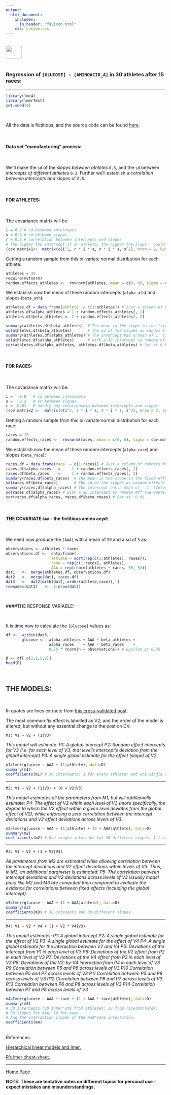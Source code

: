 ```yaml
---
output: 
  html_document:
    includes:
      in_header: "favicon.html" 
    css: custom.css
---
```


<br>
<a href="http://rinterested.github.io/statistics/index.html">
<img HEIGHT="40" WIDTH="50" src="https://cloud.githubusercontent.com/assets/9312897/10556783/a27a26fa-745c-11e5-9b1a-2d5bd737387a.PNG"></a>
<br><br>

### Regression of `[GLUCOSE] ~ [AMINOACID_A]` in 30 athletes after 15 races:

---


```r
library(lme4)
library(lmerTest)
set.seed(0)
```

<br>

All the data is fictitious, and the source code can be found [here](https://github.com/RInterested/SIMULATIONS_and_PROOFS/blob/master/athletes%20mixed%20effects).

<br>

#### Data set "manufacturing" process:

<br>

We'll make the `sd` of the *slopes between athletes* `0.5`, and the `sd` between *intercepts of different athletes* `0.2`. Further we'll establish a *correlation between intercepts and slopes* of `0.8`.

<br>

#### FOR ATHLETES:

<br>

The covariance matrix will be:

```r
i = 0.2 # sd between intercepts
s = 0.5 # sd between slopes
r = 0.8 # correlation between intercepts and slopes
# The higher the intercept of an athlete; the higher the slope - could be the opposite...
(cov.matrix1<-  matrix(c(i^2, r * i * s, r * i * s, s^2), nrow = 2, byrow = T))
```


Getting a random sample from this bi-variate normal distribution for each athlete:

```r
athletes = 30
require(mvtnorm)
random.effects_athletes <-  rmvnorm(athletes, mean = c(0, 0), sigma = cov.matrix1)
```

We establish now the mean of these random intercepts (`alpha_ath`) and slopes (`beta_ath`):

```r
athletes.df = data.frame(athlete  = c(1:athletes)) # Just a column of numbers from 1 to 30
athletes.df$alpha_athletes = 1 + random.effects_athletes[, 1]
athletes.df$beta_athletes =  2 + random.effects_athletes[, 2]

summary(athletes.df$beta_athletes)  # The mean is the slope in the fixed effects: 2 + random.effects[,2])
sd(athletes.df$beta_athletes)       # The sd of the slopes as random effects (we wanted 0.5)
summary(athletes.df$alpha_athletes) # The intercept has a mean of 1: (Intercept) fixed eff's
sd(athletes.df$alpha_athletes)      # with a SD intercept as random eff (we wanted 0.2)
cor(athletes.df$alpha_athletes, athletes.df$beta_athletes) # Set at 0.8.
```

<br>

#### FOR RACES:

<br>

The covariance matrix will be:

```r
i =   0.8   # sd between intercepts
s =   0.2   # sd between slopes
r = -0.01   # hardly any relationship between intercepts and slopes
(cov.matrix2 <-  matrix(c(i^2, r * i * s, r * i * s, s^2), nrow = 2, byrow = T))
```

Getting a random sample from this bi-variate normal distribution for each race:

```r
races = 15
random.effects_races <-  rmvnorm(races, mean = c(0, 0), sigma = cov.matrix2)
```

We establish now the mean of these random intercepts (`alpha_race`) and slopes (`beta_race`):

```r
races.df = data.frame(race  = c(1:races)) # Just a column of numbers from 1 to 15
races.df$alpha_races   =    -1 + random.effects_races[, 1]
races.df$beta_races    =     1 + random.effects_races[, 2]
summary(races.df$beta_races)  # The mean is the slope in the fixed effects: 1 + random.effects[,2])
sd(races.df$beta_races)       # The sd of the slopes as random effects (we wanted 0.2)
summary(races.df$alpha_races) # The intercept has a mean of - 1: (Intercept) fixed eff's
sd(races.df$alpha_races) # with a SD intercept as random eff (we wanted 0.8)
cor(races.df$alpha_races, races.df$beta_races) # Set at -0.01.
```


<br>

#### THE COVARIATE `AAA` - the fictitious amino acyd:

<br>

We need now produce the `[AAA]` with a mean of `50` and a sd of `5` as:

```r
observations <- athletes * races
observations.df <-  data.frame(
                    athlete = sort(rep(c(1:athletes), races)),
                    race = rep(c(1:races), athletes), 
                    AAA = rep(rnorm(athletes * races, 50, 5)))
dat1   <-  merge(athletes.df, observations.df)
dat2   <-  merge(dat1, races.df)
dat3   <-  dat2[with(dat2, order(athlete,race)), ]
rownames(dat3)   <-  1:nrow(dat3)
```

<br>

####THE RESPONSE VARIABLE:

<br>

It is time now to calculate the `[Glucose]` values as:

```r
df <-  within(dat3, 
       glucose <-  alpha_athletes + AAA * beta_athletes +
                   alpha_races    + AAA * beta_races    +
                   0.75 * rnorm(n = observations)) # Epsilon is 0.75

D <- df[,c(2,1,5,8)]
head(D)
```


<br>

## THE MODELS:

<br>

In quotes are lines extracte from [this cross-validated post](http://stats.stackexchange.com/a/13173/67822).

The most common fix effect is labelled as V2, and the order of the model is altered, but without any essential change to the post on CV.

`M1: V1 ~ V2 + (1|V3)`

*This model will estimate:*
*P1: A global intercept*
*P2: Random effect intercepts for V3 (i.e. for each level of V3, that level's intercept's deviation from the global intercept)*
*P3: A single global estimate for the effect (slope) of V2*



```r
m1=lmer(glucose ~ AAA + (1|athlete), data=D)
summary(m1)
coefficients(m1) # 30 intercepts: 1 for every athlete; and one single slope for AAA
```

---

`M2: V1 ~ V2 + (1|V3) + (0 + V2|V3)`

*This model estimates all the parameters from M1, but will additionally estimate:*
*P4: The effect of V2 within each level of V3 (more specifically, the degree to which the V2 effect within a given level deviates from the global effect of V2), while enforcing a zero correlation between the intercept deviations and V2 effect deviations across levels of V3.*


```r
m2=lmer(glucose ~ AAA + (1|athlete) + (0 + AAA|athlete), data=D)
summary(m2)
coefficients(m2) # One single intercept but 30 different slopes: 1 / athlete
```

---

`M3: V1 ~ V2 + (1 + V2|V3)`

*All parameters from M2 are estimated while allowing correlation between the intercept deviations and V2 effect deviations within levels of V3. Thus, in M3, an additional parameter is estimated:*
*P5: The correlation between intercept deviations and V2 deviations across levels of V3*
*Usually model pairs like M2 and M3 are computed then compared to evaluate the evidence for correlations between fixed effects (including the global intercept).*

```r
m3=lmer(glucose ~ AAA + (1 + AAA|athlete), data=D)
summary(m3)
coefficients(m3) # 30 intecepts and 30 different slopes
```

---

`M4: V1 ~ V2 * V4 + (1 + V2 * V4|V3)`

*This model estimates:*
*P1: A global intercept*
*P2: A single global estimate for the effect of V2*
*P3: A single global estimate for the effect of V4*
*P4: A single global estimate for the interaction between V2 and V4*
*P5: Deviations of the intercept from P1 in each level of V3*
*P6: Deviations of the V2 effect from P2 in each level of V3*
*P7: Deviations of the V4 effect from P3 in each level of V3*
*P8: Deviations of the V2-by-V4 interaction from P4 in each level of V3*
*P9 Correlation between P5 and P6 across levels of V3*
*P10 Correlation between P5 and P7 across levels of V3*
*P11 Correlation between P5 and P8 across levels of V3*
*P12 Correlation between P6 and P7 across levels of V3*
*P13 Correlation between P6 and P8 across levels of V3*
*P14 Correlation between P7 and P8 across levels of V3*


```r
m4=lmer(glucose ~ AAA * race + (1 + AAA * race|athlete), data=D) 
summary(m4)
# 30 intercepts (30 inter'pts from athletes; 30 from race|athlete);
# 30 slopes for AAA; 30 for race
# And the interaction slopes of the AAA*race interaction.
coefficients(m4) 
```

<br>
References:

<a href="http://anythingbutrbitrary.blogspot.in/2012/10/hierarchical-linear-models-and-lmer.html">Hierarchical linear models and lmer.</a>

<a href="http://stats.stackexchange.com/a/13173/67822">R's lmer cheat-sheet.</a>

---
<a href="http://rinterested.github.io/statistics/index.html">Home Page</a>

**NOTE: These are tentative notes on different topics for personal use - expect mistakes and misunderstandings.**
